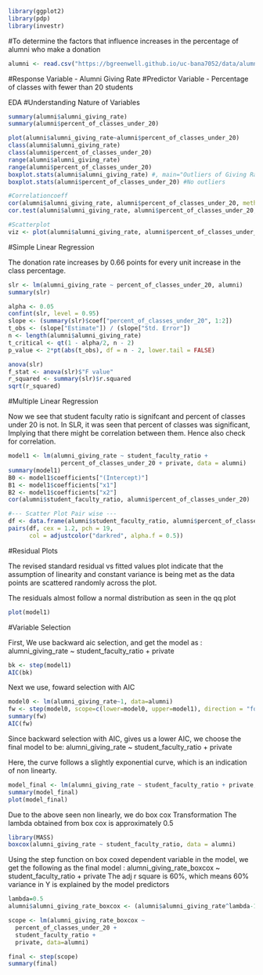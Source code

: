 

```r
library(ggplot2)
library(pdp)
library(investr)
```

#To determine the factors that influence increases in the percentage of alumni who make a donation

```r
alumni <- read.csv("https://bgreenwell.github.io/uc-bana7052/data/alumni.csv")
```

#Response Variable - Alumni Giving Rate
#Predictor Variable - Percentage of classes with fewer than 20 students

EDA
#Understanding Nature of Variables

```r
summary(alumni$alumni_giving_rate)
summary(alumni$percent_of_classes_under_20)

plot(alumni$alumni_giving_rate~alumni$percent_of_classes_under_20)
class(alumni$alumni_giving_rate) 
class(alumni$percent_of_classes_under_20)
range(alumni$alumni_giving_rate)
range(alumni$percent_of_classes_under_20)
boxplot.stats(alumni$alumni_giving_rate) #, main="Outliers of Giving Rate") #No outliers
boxplot.stats(alumni$percent_of_classes_under_20) #No outliers

#Correlationcoeff
cor(alumni$alumni_giving_rate, alumni$percent_of_classes_under_20, method = c("pearson"))
cor.test(alumni$alumni_giving_rate, alumni$percent_of_classes_under_20, method = c("pearson"))

#Scatterplot
viz <- plot(alumni$alumni_giving_rate, alumni$percent_of_classes_under_20, main="Scatterplot",xlab="Alumni Giving Rate ", ylab="Percent of Classes with fewer than 20 students ", pch=20)
```

#Simple Linear Regression

The donation rate increases by 0.66 points for every unit increase in the class percentage.
```r
slr <- lm(alumni_giving_rate ~ percent_of_classes_under_20, alumni)
summary(slr)
```

```r
alpha <- 0.05
confint(slr, level = 0.95)
slope <- (summary(slr)$coef["percent_of_classes_under_20", 1:2])
t_obs <- (slope["Estimate"]) / (slope["Std. Error"])
n <- length(alumni$alumni_giving_rate)
t_critical <- qt(1 - alpha/2, n - 2)
p_value <- 2*pt(abs(t_obs), df = n - 2, lower.tail = FALSE)
```

```r
anova(slr)
f_stat <- anova(slr)$"F value"
r_squared <- summary(slr)$r.squared
sqrt(r_squared)
```

#Multiple Linear Regression

Now we see that student faculty ratio  is signifcant and percent of classes under 20 is not. In SLR, it was seen that percent of classes was significant, Implying that there might be correlation between them. Hence also check for correlation.
```r
model1 <- lm(alumni_giving_rate ~ student_faculty_ratio + 
               percent_of_classes_under_20 + private, data = alumni) 
summary(model1)
B0 <- model1$coefficients["(Intercept)"]
B1 <- model1$coefficients["x1"]
B2 <- model1$coefficients["x2"]
cor(alumni$student_faculty_ratio, alumni$percent_of_classes_under_20)
```


```r
#--- Scatter Plot Pair wise ---
df <- data.frame(alumni$student_faculty_ratio, alumni$percent_of_classes_under_20, alumni$alumni_giving_rate)
pairs(df, cex = 1.2, pch = 19, 
      col = adjustcolor("darkred", alpha.f = 0.5))
```

#Residual Plots

The revised standard residual vs fitted values plot indicate that the assumption of linearity and constant variance is being met as the data points are scattered randomly across the plot.

The residuals almost follow a normal distribution as seen in the qq plot
```r
plot(model1)
```

#Variable Selection

First, We use backward aic selection, and get the model as :
alumni_giving_rate ~ student_faculty_ratio + private

```r
bk <- step(model1)
AIC(bk)
```


Next we use, foward selection with AIC
```r
model0 <- lm(alumni_giving_rate~1, data=alumni)
fw <- step(model0, scope=c(lower=model0, upper=model1), direction = "forward")
summary(fw)
AIC(fw)
```

Since backward selection with AIC, gives us a lower AIC, we choose the final model to be: alumni_giving_rate ~ student_faculty_ratio + private

Here, the curve follows a slightly exponential curve, which is an indication of non linearty. 
```r
model_final <- lm(alumni_giving_rate ~ student_faculty_ratio + private, data = alumni)
summary(model_final)
plot(model_final)
```
Due to the above seen non linearly, we do box cox Transformation
The lambda obtained from box cox is approximately 0.5
```r
library(MASS)
boxcox(alumni_giving_rate ~ student_faculty_ratio, data = alumni)
```


Using the step function on box coxed dependent variable in the model, we get the following as the final model : 
alumni_giving_rate_boxcox ~ student_faculty_ratio + private
The adj r square is 60%, which means 60% variance in Y is explained by the model predictors
```r

lambda=0.5
alumni$alumni_giving_rate_boxcox <- (alumni$alumni_giving_rate^lambda-1)/lambda

scope <- lm(alumni_giving_rate_boxcox ~
  percent_of_classes_under_20 +
  student_faculty_ratio +
  private, data=alumni)

final <- step(scope)
summary(final)
```

